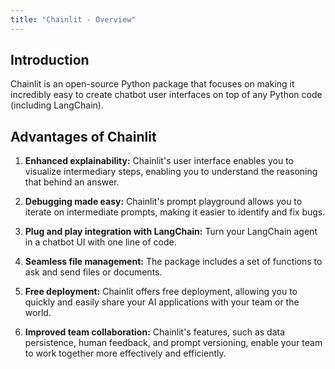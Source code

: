 ```yaml
---
title: "Chainlit - Overview"
---
```

## Introduction
Chainlit is an open-source Python package that focuses on making it incredibly easy to create chatbot user interfaces on top of any Python code (including LangChain).


## Advantages of Chainlit
1. **Enhanced explainability:** Chainlit's user interface enables you to visualize intermediary steps, enabling you to understand the reasoning that behind an answer.

2. **Debugging made easy:** Chainlit's prompt playground allows you to iterate on intermediate prompts, making it easier to identify and fix bugs.

3. **Plug and play integration with LangChain:** Turn your LangChain agent in a chatbot UI with one line of code.

4. **Seamless file management:** The package includes a set of functions to ask and send files or documents.

5. **Free deployment:** Chainlit offers free deployment, allowing you to quickly and easily share your AI applications with your team or the world.

6. **Improved team collaboration:** Chainlit's features, such as data persistence, human feedback, and prompt versioning, enable your team to work together more effectively and efficiently.
